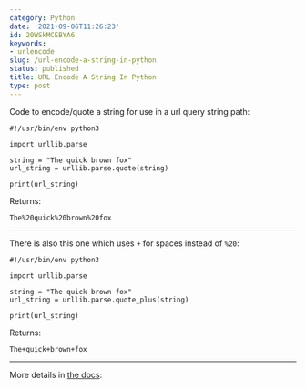 ```yaml
---
category: Python
date: '2021-09-06T11:26:23'
id: 20WSkMCEBYA6
keywords:
- urlencode
slug: /url-encode-a-string-in-python
status: published
title: URL Encode A String In Python
type: post
---
```


Code to encode/quote a string for use in a url query string path:

```python3
#!/usr/bin/env python3

import urllib.parse

string = "The quick brown fox"
url_string = urllib.parse.quote(string)

print(url_string)
```

Returns:

```
The%20quick%20brown%20fox
```

---

There is also this one which uses `+` for spaces instead of `%20`:

```python3
#!/usr/bin/env python3

import urllib.parse

string = "The quick brown fox"
url_string = urllib.parse.quote_plus(string)

print(url_string)
```

Returns:

```
The+quick+brown+fox
```

---

More details in [the docs](https://docs.python.org/3/library/urllib.parse.html#urllib.parse.quote):